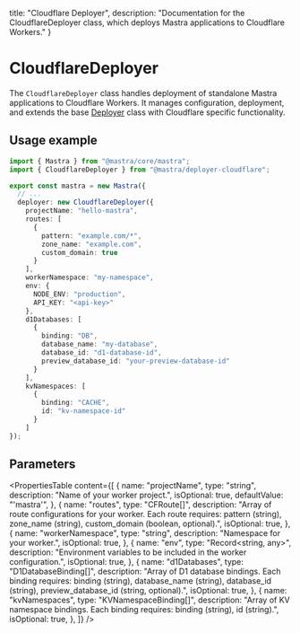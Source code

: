   title: "Cloudflare Deployer",
  description: "Documentation for the CloudflareDeployer class, which deploys Mastra applications to Cloudflare Workers."
}

# CloudflareDeployer

The `CloudflareDeployer` class handles deployment of standalone Mastra applications to Cloudflare Workers. It manages configuration, deployment, and extends the base [Deployer](/reference/deployer/deployer) class with Cloudflare specific functionality.

## Usage example

```typescript filename="src/mastra/index.ts" showLineNumbers copy
import { Mastra } from "@mastra/core/mastra";
import { CloudflareDeployer } from "@mastra/deployer-cloudflare";

export const mastra = new Mastra({
  // ...
  deployer: new CloudflareDeployer({
    projectName: "hello-mastra",
    routes: [
      {
        pattern: "example.com/*",
        zone_name: "example.com",
        custom_domain: true
      }
    ],
    workerNamespace: "my-namespace",
    env: {
      NODE_ENV: "production",
      API_KEY: "<api-key>"
    },
    d1Databases: [
      {
        binding: "DB",
        database_name: "my-database",
        database_id: "d1-database-id",
        preview_database_id: "your-preview-database-id"
      }
    ],
    kvNamespaces: [
      {
        binding: "CACHE",
        id: "kv-namespace-id"
      }
    ]
});
```

## Parameters

<PropertiesTable
  content={[
    {
      name: "projectName",
      type: "string",
      description: "Name of your worker project.",
      isOptional: true,
      defaultValue: "'mastra'",
    },
    {
      name: "routes",
      type: "CFRoute[]",
      description: "Array of route configurations for your worker. Each route requires: pattern (string), zone_name (string), custom_domain (boolean, optional).",
      isOptional: true,
    },
    {
      name: "workerNamespace",
      type: "string",
      description: "Namespace for your worker.",
      isOptional: true,
    },
    {
      name: "env",
      type: "Record<string, any>",
      description: "Environment variables to be included in the worker configuration.",
      isOptional: true,
    },
    {
      name: "d1Databases",
      type: "D1DatabaseBinding[]",
      description: "Array of D1 database bindings. Each binding requires: binding (string), database_name (string), database_id (string), preview_database_id (string, optional).",
      isOptional: true,
    },
    {
      name: "kvNamespaces",
      type: "KVNamespaceBinding[]",
      description: "Array of KV namespace bindings. Each binding requires: binding (string), id (string).",
      isOptional: true,
    },
  ]}
/>